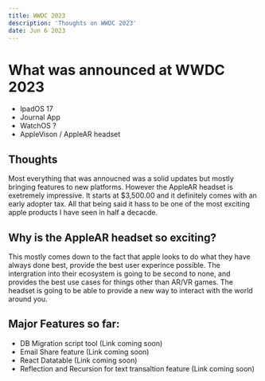 ```yaml
---
title: WWDC 2023
description: 'Thoughts on WWDC 2023'
date: Jun 6 2023
---
```


# What was announced at WWDC 2023

- IpadOS 17
- Journal App
- WatchOS ?
- AppleVison / AppleAR headset

## Thoughts

Most everything that was annoucned was a solid updates but mostly bringing features to new platforms. However the AppleAR headset is exetremely impressive. It starts at $3,500.00 and it definitely comes with an early adopter tax. All that being said it hass to be one of the most exciting apple products I have seen in half a decacde.

## Why is the AppleAR headset so exciting?

This mostly comes down to the fact that apple looks to do what they have always done best, provide the best user experince possible. The intergration into their ecosystem is going to be second to none, and provides the best use cases for things other than AR/VR games. The headset is going to be able to provide a new way to interact with the world around you.

## Major Features so far:

- DB Migration script tool (Link coming soon)
- Email Share feature (Link coming soon)
- React Datatable (Link coming soon)
- Reflection and Recursion for text transaltion feature (Link coming soon)
